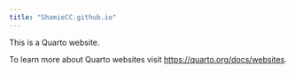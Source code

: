 ```yaml
---
title: "ShamieCC.github.io"
---
```


This is a Quarto website.

To learn more about Quarto websites visit <https://quarto.org/docs/websites>.
